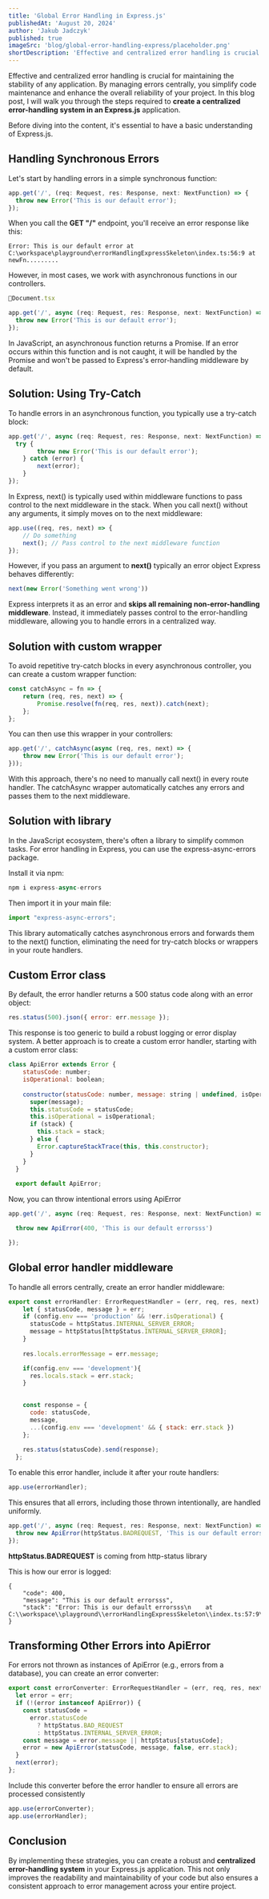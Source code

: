```yaml
---
title: 'Global Error Handling in Express.js'
publishedAt: 'August 20, 2024'
author: 'Jakub Jadczyk'
published: true
imageSrc: 'blog/global-error-handling-express/placeholder.png'
shortDescription: 'Effective and centralized error handling is crucial for maintaining the stability of any application'
---
```


Effective and centralized error handling is crucial for maintaining the stability of any application. By managing errors centrally, you simplify code maintenance and enhance the overall reliability of your project. In this blog post, I will walk you through the steps required to **create a centralized error-handling system in an Express.js** application.

Before diving into the content, it's essential to have a basic understanding of Express.js.

## Handling Synchronous Errors
Let's start by handling errors in a simple synchronous function:

```jsx
app.get('/', (req: Request, res: Response, next: NextFunction) => {
  throw new Error('This is our default error');
});
```

When you call the **GET "/"** endpoint, you'll receive an error response like this:

```
Error: This is our default error at C:\workspace\playground\errorHandlingExpressSkeleton\index.ts:56:9 at newFn.........
```

However, in most cases, we work with asynchronous functions in our controllers.

```jsx
📜Document.tsx 

app.get('/', async (req: Request, res: Response, next: NextFunction) => {
  throw new Error('This is our default error');
});
```

In JavaScript, an asynchronous function returns a Promise. If an error occurs within this function and is not caught, it will be handled by the Promise and won't be passed to Express's error-handling middleware by default.

## Solution: Using Try-Catch
To handle errors in an asynchronous function, you typically use a try-catch block:

```jsx
app.get('/', async (req: Request, res: Response, next: NextFunction) => {
  try {
        throw new Error('This is our default error');
    } catch (error) {
        next(error);
    }
});
```

<Question text="I used next() to move to the next middleware. How does it work with error handling" />

In Express, next() is typically used within middleware functions to pass control to the next middleware in the stack. When you call next() without any arguments, it simply moves on to the next middleware:

```jsx
app.use((req, res, next) => {
    // Do something
    next(); // Pass control to the next middleware function
});
```

However, if you pass an argument to **next()** typically an error object Express behaves differently:

```jsx
next(new Error('Something went wrong')) 
```

Express interprets it as an error and **skips all remaining non-error-handling middleware**. Instead, it immediately passes control to the error-handling middleware, allowing you to handle errors in a centralized way.


## Solution with custom wrapper

To avoid repetitive try-catch blocks in every asynchronous controller, you can create a custom wrapper function:

```jsx
const catchAsync = fn => {
    return (req, res, next) => {
        Promise.resolve(fn(req, res, next)).catch(next);
    };
};
```

You can then use this wrapper in your controllers:

```jsx
app.get('/', catchAsync(async (req, res, next) => {
    throw new Error('This is our default error');
}));
```

With this approach, there's no need to manually call next() in every route handler. The catchAsync wrapper automatically catches any errors and passes them to the next middleware.

## Solution with library

In the JavaScript ecosystem, there's often a library to simplify common tasks. For error handling in Express, you can use the express-async-errors package.

Install it via npm:
```jsx
npm i express-async-errors
```

Then import it in your main file:
```jsx
import "express-async-errors";
```

This library automatically catches asynchronous errors and forwards them to the next() function, eliminating the need for try-catch blocks or wrappers in your route handlers.

## Custom Error class

By default, the error handler returns a 500 status code along with an error object:
```jsx
res.status(500).json({ error: err.message });
```
This response is too generic to build a robust logging or error display system. A better approach is to create a custom error handler, starting with a custom error class:

```jsx
class ApiError extends Error {
    statusCode: number;
    isOperational: boolean;
  
    constructor(statusCode: number, message: string | undefined, isOperational = true, stack = '') {
      super(message);
      this.statusCode = statusCode;
      this.isOperational = isOperational;
      if (stack) {
        this.stack = stack;
      } else {
        Error.captureStackTrace(this, this.constructor);
      }
    }
  }
  
  export default ApiError;
```

Now, you can throw intentional errors using ApiError
```jsx
app.get('/', async (req: Request, res: Response, next: NextFunction) => {

  throw new ApiError(400, 'This is our default errorsss')

});
```

## Global error handler middleware
To handle all errors centrally, create an error handler middleware:


```jsx
export const errorHandler: ErrorRequestHandler = (err, req, res, next) => {
    let { statusCode, message } = err;
    if (config.env === 'production' && !err.isOperational) {
      statusCode = httpStatus.INTERNAL_SERVER_ERROR;
      message = httpStatus[httpStatus.INTERNAL_SERVER_ERROR];
    }
  
    res.locals.errorMessage = err.message;

    if(config.env === 'development'){
      res.locals.stack = err.stack;
    }

  
    const response = {
      code: statusCode,
      message,
      ...(config.env === 'development' && { stack: err.stack })
    };
  
    res.status(statusCode).send(response);
  };
```

To enable this error handler, include it after your route handlers:

```jsx
app.use(errorHandler);
```

This ensures that all errors, including those thrown intentionally, are handled uniformly.

```jsx
app.get('/', async (req: Request, res: Response, next: NextFunction) => {
  throw new ApiError(httpStatus.BADREQUEST, 'This is our default errorsss')
});

```

**httpStatus.BADREQUEST** is coming from http-status library

This is how our error is logged:
```
{
    "code": 400,
    "message": "This is our default errorsss",
    "stack": "Error: This is our default errorsss\n    at C:\\workspace\\playground\\errorHandlingExpressSkeleton\\index.ts:57:9\n....
}
```


## Transforming Other Errors into ApiError

For errors not thrown as instances of ApiError (e.g., errors from a database), you can create an error converter:
```jsx
export const errorConverter: ErrorRequestHandler = (err, req, res, next) => {
  let error = err;
  if (!(error instanceof ApiError)) {
    const statusCode =
      error.statusCode 
        ? httpStatus.BAD_REQUEST
        : httpStatus.INTERNAL_SERVER_ERROR;
    const message = error.message || httpStatus[statusCode];
    error = new ApiError(statusCode, message, false, err.stack);
  }
  next(error);
};
```

Include this converter before the error handler to ensure all errors are processed consistently

```jsx
app.use(errorConverter);
app.use(errorHandler);
```

## Conclusion

By implementing these strategies, you can create a robust and **centralized error-handling system** in your Express.js application. This not only improves the readability and maintainability of your code but also ensures a consistent approach to error management across your entire project.